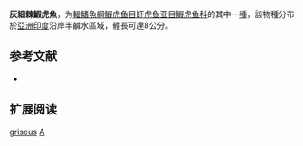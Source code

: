 {{Speciesbox 
| status = NE
| status_system = IUCN3.1
| status_ref = 
| genus = Acentrogobius
| species = griseus
| authority = [[Day|Day]], 1876
| synonyms = 
}}

'''灰細棘鰕虎魚'''，为[[輻鰭魚綱|輻鰭魚綱]][[鰕虎鱼目|鰕虎鱼目]][[虾虎鱼亚目|虾虎鱼亚目]][[鰕虎鱼科|鰕虎鱼科]]的其中一[[種|種]]，該物種分布於[[亞洲|亞洲]][[印度|印度]]沿岸半鹹水區域，體長可達8公分。

==参考文献==
*{{FishBase_species|genus=Acentrogobius|species=griseus|year=2012|month=3}}

==扩展阅读==
{{refbegin}}
{{wikispecies-inline|Acentrogobius griseus|灰細棘鰕虎魚}}
{{refend}}
{{Taxonbar|from=Q2137295}}

[[Category:細棘鰕虎魚屬|griseus]]
[[Category:1876年描述的魚類|A]]